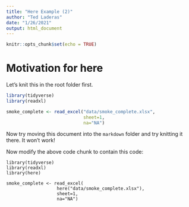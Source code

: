 ```yaml
---
title: "Here Example (2)"
author: "Ted Laderas"
date: "1/26/2021"
output: html_document
---
```


```r
knitr::opts_chunk$set(echo = TRUE)
```

# Motivation for here

Let's knit this in the root folder first.

```r
library(tidyverse)
library(readxl)

smoke_complete <- read_excel("data/smoke_complete.xlsx", 
                             sheet=1, 
                             na="NA")
```

Now try moving this document into the `markdown` folder and try knitting it there. It won't work!

Now modify the above code chunk to contain this code:

```
library(tidyverse)
library(readxl)
library(here)

smoke_complete <- read_excel(
                   here("data/smoke_complete.xlsx"), 
                   sheet=1, 
                   na="NA")

```